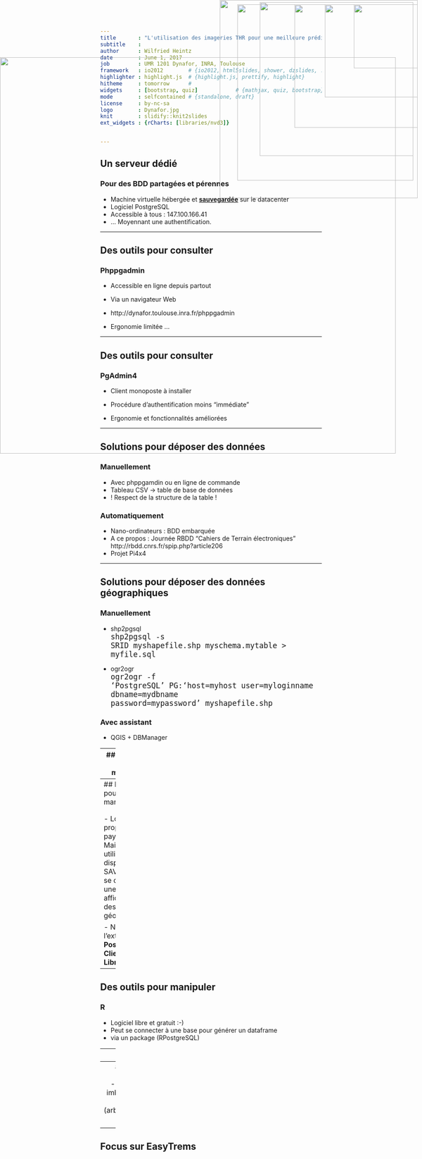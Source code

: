 ```yaml
---
title       : "L'utilisation des imageries THR pour une meilleure prédiction des services écosystémiques"
subtitle    : 
author      : Wilfried Heintz
date        : June 1, 2017
job         : UMR 1201 Dynafor, INRA, Toulouse
framework   : io2012        # {io2012, html5slides, shower, dzslides, ...}
highlighter : highlight.js  # {highlight.js, prettify, highlight}
hitheme     : tomorrow      #   
widgets     : [bootstrap, quiz]            # {mathjax, quiz, bootstrap}
mode        : selfcontained # {standalone, draft}
license     : by-nc-sa
logo        : Dynafor.jpg
knit        : slidify::knit2slides
ext_widgets : {rCharts: [libraries/nvd3]}


--- 
```

## Un serveur dédié
<img style="position: absolute; top: 0; right: 10px; border: 0; width:450px;" src="assets/img/postgresql.png">
<h3>Pour des BDD partagées et pérennes</h3>

 - Machine virtuelle hébergée et <b><u>sauvegardée</u></b> sur le datacenter
 - Logiciel PostgreSQL
 - Accessible à tous : 147.100.166.41
 - ... Moyennant une authentification.


--- 

## Des outils pour consulter
<img style="position: absolute; top: 10px; right: 10px; border: 0; width:211px;" src="assets/img/phppgadmin.gif">
<h3>Phppgadmin</h3>

 
 - Accessible en ligne depuis partout
 - Via un navigateur Web
 - http://dynafor.toulouse.inra.fr/phppgadmin
  
 - Ergonomie limitée ...


--- 

## Des outils pour consulter

<img style="position: absolute; top: 5px; right: 20px; border: 0; width:349px;" src="assets/img/PgAdmin.jpg">


<h3>PgAdmin4</h3>

 
 - Client monoposte à installer
 - Procédure d'authentification moins "immédiate"
  
 - Ergonomie et fonctionnalités améliorées
 

--- 

## Solutions pour déposer des données

<h3>Manuellement</h3>

 - Avec phppgamdin ou en ligne de commande
 - Tableau CSV -> table de base de données
 - ! Respect de la structure de la table !

<h3>Automatiquement</h3>

 - Nano-ordinateurs : BDD embarquée
 - A ce propos : Journée RBDD "Cahiers de Terrain électroniques"
    http://rbdd.cnrs.fr/spip.php?article206 
 - Projet Pi4x4


--- 

## Solutions pour déposer des données géographiques

<h3>Manuellement</h3>

 - shp2pgsql <br/>
<span style="font-size:20px;"><code>shp2pgsql -s SRID myshapefile.shp myschema.mytable > myfile.sql</code></span>
 
 - ogr2ogr <br/>
<span style="font-size:20px;"><code>ogr2ogr -f 'PostgreSQL' PG:'host=myhost user=myloginname dbname=mydbname password=mypassword' myshapefile.shp</code></span>


<h3>Avec assistant</h3>

 - QGIS + DBManager


--- 
## Des outils pour manipuler

<img style="position: absolute; top: 10px; right: 20px; border: 0; width:274px;" src="assets/img/qgis.png">

<h3>QGIS</h3>

 - Logiciel SIG libre et gratuit :-D
 - Peut se connecter à une base pour afficher/éditer des données géographiques
  
 - Ergonomie et fonctionnalités améliorées
 

--- 
## Des outils pour manipuler

<img style="position: absolute; top: 10px; right: 20px; border: 0; width:400px;" src="assets/img/arcgis.gif">

<h3>ArcGIS</h3>

 - Logiciel SIG propriétaire et payant :-(
 - Mais très utilisé et dispose d'un SAV !
 - Peut se connecter à une base pour afficher/éditer des données géographiques
  
 - Nécessite l'extension <b>PostgreSQL Client Libraries</b>
 

--- 
## Des outils pour manipuler

<img style="position: absolute; top: 10px; right: 10px; border: 0; width:145px;" src="assets/img/r.jpg">

<h3>R</h3>

 - Logiciel libre et gratuit :-)
 - Peut se connecter à une base pour générer un dataframe
 - via un package (RPostgreSQL)


--- 
## Quelques chiffres

<img style="position: absolute; top: 10px; right: 10px; border: 0; width:145px;" src="assets/img/Dynafor.jpg">

<h3>Bases de données de projet</h3>

 - 13 dont 12 spatiales
 - 4 interfacées
 - 2 diffusées sur Internet
 - 2 éditées "en direct" par des agents Dynafor
 
 <b>=> N'hésitez plus à convertir vos données !</b>


--- 
## Focus sur EasyTrems

<img style="position: absolute; top: 10px; right: 10px; border: 0; width:280px;" src="assets/img/easytrems.png">

<h3>Bases de données dendromicrohabitats</h3>

 - 7 niveaux hiérarchiques imbriqués
 - 1 table relevés
 - 4 tables référentielles (arbre,manip,espèce,genre)
 
 - Interface Internet + Pi


--- 
## Focus sur EasyTrems

<img style="position: absolute; top: 130px; right: 60px; border: 0; width:900px;" src="assets/img/mcd_easytrems.png">



